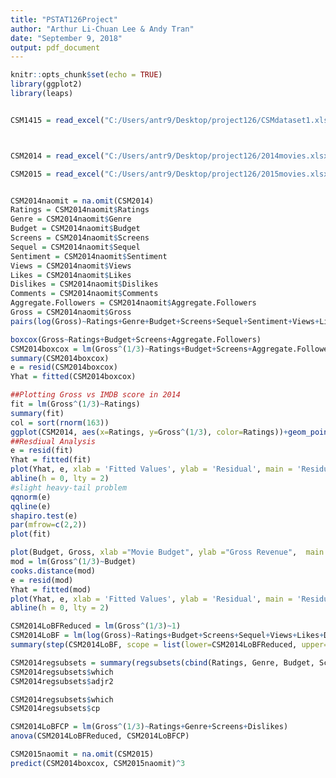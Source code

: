 ---
title: "PSTAT126Project"
author: "Arthur Li-Chuan Lee & Andy Tran"
date: "September 9, 2018"
output: pdf_document
---

```{r setup, include=FALSE}
knitr::opts_chunk$set(echo = TRUE)
library(ggplot2)
library(leaps)


CSM1415 = read_excel("C:/Users/antr9/Desktop/project126/CSMdataset1.xlsx")



CSM2014 = read_excel("C:/Users/antr9/Desktop/project126/2014movies.xlsx")

CSM2015 = read_excel("C:/Users/antr9/Desktop/project126/2015movies.xlsx")



```

```{r}
CSM2014naomit = na.omit(CSM2014)
Ratings = CSM2014naomit$Ratings
Genre = CSM2014naomit$Genre
Budget = CSM2014naomit$Budget
Screens = CSM2014naomit$Screens
Sequel = CSM2014naomit$Sequel
Sentiment = CSM2014naomit$Sentiment
Views = CSM2014naomit$Views
Likes = CSM2014naomit$Likes
Dislikes = CSM2014naomit$Dislikes
Comments = CSM2014naomit$Comments
Aggregate.Followers = CSM2014naomit$Aggregate.Followers
Gross = CSM2014naomit$Gross
pairs(log(Gross)~Ratings+Genre+Budget+Screens+Sequel+Sentiment+Views+Likes+Dislikes+Comments+Aggregate.Followers)
```

```{r boxcox}
boxcox(Gross~Ratings+Budget+Screens+Aggregate.Followers)
CSM2014boxcox = lm(Gross^(1/3)~Ratings+Budget+Screens+Aggregate.Followers)
summary(CSM2014boxcox)
e = resid(CSM2014boxcox)
Yhat = fitted(CSM2014boxcox)
```

```{r Gross vs. Rating}
##Plotting Gross vs IMDB score in 2014
fit = lm(Gross^(1/3)~Ratings)
summary(fit)
col = sort(rnorm(163))
ggplot(CSM2014, aes(x=Ratings, y=Gross^(1/3), color=Ratings))+geom_point()+scale_color_gradientn(colours = rainbow(3))+ geom_smooth(method=lm)
##Resdiual Analysis
e = resid(fit)
Yhat = fitted(fit)
plot(Yhat, e, xlab = 'Fitted Values', ylab = 'Residual', main = 'Residual vs Fit')
abline(h = 0, lty = 2)
#slight heavy-tail problem
qqnorm(e)
qqline(e)
shapiro.test(e)
par(mfrow=c(2,2))
plot(fit)
```


```{r Gross vs. Budget}
plot(Budget, Gross, xlab ="Movie Budget", ylab ="Gross Revenue",  main = 'Movies in 2014')
mod = lm(Gross^(1/3)~Budget)
cooks.distance(mod)
e = resid(mod)
Yhat = fitted(mod)
plot(Yhat, e, xlab = 'Fitted Values', ylab = 'Residual', main = 'Residual vs Fit')
abline(h = 0, lty = 2)
```

```{r AIC}
CSM2014LoBFReduced = lm(Gross^(1/3)~1)
CSM2014LoBF = lm(log(Gross)~Ratings+Budget+Screens+Sequel+Views+Likes+Dislikes+Comments+Aggregate.Followers)
summary(step(CSM2014LoBF, scope = list(lower=CSM2014LoBFReduced, upper=CSM2014LoBF)))
```

```{r BIC}
CSM2014regsubsets = summary(regsubsets(cbind(Ratings, Genre, Budget, Screens, Sequel, Sentiment, Views, Likes, Dislikes, Comments, Aggregate.Followers), log(Gross)))
CSM2014regsubsets$which
CSM2014regsubsets$adjr2
```

```{r CP}
CSM2014regsubsets$which
CSM2014regsubsets$cp
```

```{r}
CSM2014LoBFCP = lm(Gross^(1/3)~Ratings+Genre+Screens+Dislikes)
anova(CSM2014LoBFReduced, CSM2014LoBFCP)
```

```{r}
CSM2015naomit = na.omit(CSM2015)
predict(CSM2014boxcox, CSM2015naomit)^3
```

```{r}

```

```{r}

```
